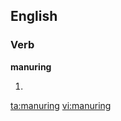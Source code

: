 ==English==

===Verb===
'''manuring'''

# {{present participle of|manure}}

[[ta:manuring]]
[[vi:manuring]]